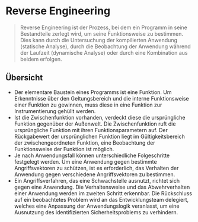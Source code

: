 # Reverse Engineering

> Reverse Engineering ist der Prozess, bei dem ein Programm in seine
> Bestandteile zerlegt wird, um seine Funktionsweise zu bestimmen. Dies kann
> durch die Untersuchung der kompilierten Anwendung (statische Analyse), durch
> die Beobachtung der Anwendung während der Laufzeit (dynamische Analyse) oder
> durch eine Kombination aus beidem erfolgen.

## Übersicht

<ReverseEngineering />

- Der elementare Baustein eines Programms ist eine Funktion. Um Erkenntnisse
  über den Geltungsbereich und die interne Funktionsweise einer Funktion zu
  gewinnen, muss diese in eine Funktion zur Instrumentierung gehüllt werden.
- Ist die Zwischenfunktion vorhanden, verdeckt diese die ursprüngliche Funktion
  gegenüber der Außenwelt. Die Zwischenfunktion ruft die ursprüngliche Funktion
  mit ihren Funktionsparametern auf. Der Rückgabewert der ursprünglichen
  Funktion liegt im Gültigkeitsbereich der zwischengeordneten Funktion, eine
  Beobachtung der Funktionsweise der Funktion ist möglich.
- Je nach Anwendungsfall können unterschiedliche Folgeschritte festgelegt
  werden. Um eine Anwendung gegen bestimmte Angriffsvektoren zu schützen, ist es
  erforderlich, das Verhalten der Anwendung gegen verschiedene Angriffsvektoren
  zu bestimmen.
- Ein Angriffsverfahren, das eine Schwachstelle ausnutzt, richtet sich gegen
  eine Anwendung. Die Verhaltensweise und das Abwehrverhalten einer Anwendung
  werden im zweiten Schritt erkennbar. Die Rückschluss auf ein beobachtetes
  Problem wird an das Entwicklungsteam delegiert, welches eine Anpassung der
  Anwendungslogik veranlasst, um eine Ausnutzung des identifizierten
  Sicherheitsproblems zu verhindern.
